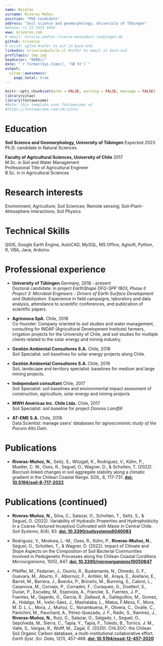 ```yaml
---
name: Nicolás
surname: Riveras Muñoz
position: "PhD Candidate"
address: "Soil science and geomorphology, University of Tübingen"
#phone: +1 22 3333 4444
www: nriveras.com
# email: nicolas-andres.riveras-munoz@uni-tuebingen.de
github: nriveras
# orcid: ug7xd #refer to osf in back-end
linkedin: nriveras@uchile.cl #refer to email in back-end 
profilepic: img.jpg
headcolor: "0088cc"
date: "`r format(Sys.time(), '%B %Y')`"
output: 
  vitae::awesomecv:
    page_total: true
---
```


```r
knitr::opts_chunk$set(echo = FALSE, warning = FALSE, message = FALSE)
library(vitae)
library(fontawesome)
#Note: this template uses fontawesome v4
#https://fontawesome.com/v4/icons/
```

# Education

**Soil Science and Geomorphology, University of Tübingen** \hfill Expected 2023  
Ph.D. candidate in Natural Sciences

**Faculty of Agricultural Sciences, University of Chile** \hfill 2017  
M.Sc. in Soil and Water Management  
Professional Title of Agricultural Engineer  
B.Sc. in in Agricultural Sciences  

# Research interests  

Environment; Agriculture; Soil Sciences; Remote sensing; Soil–Plant–Atmosphere interactions; Soil Physics

# Technical Skills

QGIS, Google Earth Engine, AutoCAD, MySQL, MS Office, Agisoft, Python, R, VBA, Java, Arduino.

# Professional experience

+ **University of Tübingen**  \hfill Germany, 2018 - present   
Doctoral candidate: in project *EarthShape DFG-SPP 1803, Phase II Project 3: Microbial Engineers - Drivers of Earth Surface Development and Stabilization*. Experience in field campaigns, laboratory and data analysis, attendance to scientific conferences, and publication of scientific papers.  

+ **Agrinnova SpA.**  \hfill Chile, 2018    
Co-founder: Company oriented to soil studies and water management, consulting for INDAP (Agricultural Development Institute) farmers, irrigation projects for the University of Chile, and soil studies for multiple clients related to the solar energy and mining industry.  

+ **Gestión Ambiental Consultores S.A.**  \hfill Chile, 2018   
Soil Specialist: soil baselines for solar energy projects along Chile.  

+ **Gestión Ambiental Consultores S.A. **  \hfill Chile, 2019   
Soil, landscape and territory specialist: baselines for medium and large mining projects.  

+ **Independant consultant**  \hfill Chile, 2017   
Soil Specialist: soil baselines and environmental impact assesment of construction, agriculture, solar energy and mining projects   

+ **MWH Américas Inc. Chile Ltda.**  \hfill Chile, 2017  
Soil Specialist: soil baseline for project *Donoso Landfill*  

+ **AT-EME S.A.**  \hfill Chile, 2016  
Data Scientist: manage users' databases for *agroeconomic study of the Pocuro Alto Dam*.  

# Publications

+  **Riveras-Muñoz, N.**, Seitz, S., Witzgall, K., Rodríguez, V., Kühn, P., Mueller, C. W., Oses, R., Seguel, O., Wagner, D., & Scholten, T. (2022). Biocrust-linked changes in soil aggregate stability along a climatic gradient in the Chilean Coastal Range. *SOIL*, 8, 717-731. [**doi: 10.5194/soil-8-717-2022**](https://doi.org/10.5194/soil-8-717-2022)

# Publications (continued)

+ **Riveras-Muñoz, N.,** Silva, C., Salazar, O., Scholten, T., Seitz, S., & Seguel, O. (2022). Variability of Hydraulic Properties and Hydrophobicity in a Coarse-Textured Inceptisol Cultivated with Maize in Central Chile. *Soil Systems*, 6(4), 83. [**doi: 10.3390/soilsystems6040083**](https://doi.org/doi:10.3390/soilsystems6040083)

+ Rodriguez, V., Moskwa, L.-M., Oses, R., Kühn, P., **Riveras-Muñoz, N.**, Seguel, O., Scholten, T., & Wagner, D. (2022). Impact of Climate and Slope Aspects on the Composition of Soil Bacterial Communities Involved in Pedogenetic Processes along the Chilean Coastal Cordillera. *Microorganisms*, 10(5), 847. [**doi: 10.3390/microorganisms10050847**](https://doi.org/10.3390/microorganisms10050847)

+ Pfeiffer, M., Padarian, J., Osorio, R., Bustamante, N., Olmedo, G. F., Guevara, M., Aburto, F., Albornoz, F., Antilén, M., Araya, E., Arellano, E., Barret, M., Barrera, J., Boeckx, P., Briceño, M., Bunning, S., Cabrol, L., Casanova, M., Cornejo, P., Corradini, F., Curaqueo, G., Doetterl, S., Duran, P., Escudey, M., Espinoza, A., Francke, S., Fuentes, J. P., Fuentes, M., Gajardo, G., García, R. ,Gallaud, A., Galleguillos, M., Gomez, A., Hidalgo, M., Ivelic-Sáez, J., Mashalaba, L., Matus, F.Meza, F., Mora, M. D. L. L., Mora, J., Muñoz, C., Norambuena, P., Olivera, C., Ovalle, C., Panichini, M., Pauchard, A., Pérez-Quezada, J. F., Radic, S., Ramirez, J., **Riveras-Muñoz, N.**, Ruiz, G., Salazar, O., Salgado, I., Seguel, O., Sepúlveda, M., Sierra, C., Tapia, Y., Tapia, F., Toledo, B., Torrico, J. M., 
Valle, S., Vargas, R., Wolff, M., Zagal, E. (2020). CHLSOC: the Chilean Soil Organic Carbon database, a multi-institutional collaborative effort. *Earth Syst. Sci. Data*, 12(1), 457-468. [**doi: 10.5194/essd-12-457-2020**](https://doi.org/10.5194/essd-12-457-2020)
